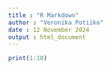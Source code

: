 ```yaml
---
title : "R Markdown"
author : "Veronika Potiiko"
date : 12 November 2024
output : html_document
---
```


```r
print(1:10)
```